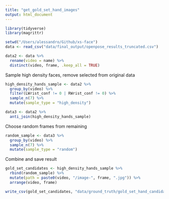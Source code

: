 ```yaml
---
title: "get_gold_set_hand_images"
output: html_document
---
```


```r
library(tidyverse)
library(magrittr)
```

```r
setwd("/Users/alessandro/Github/xs-face")
data <- read_csv("data/final_output/openpose_results_truncated.csv")
```

```r
data2 <- data %>% 
  rename(video = name) %>%
  distinct(video, frame, .keep_all = TRUE)
```

Sample high density faces, remove selected from original data
```r
high_density_hands_sample <- data2 %>%
  group_by(video) %>%
  filter(LWrist_conf != 0 | RWrist_conf != 0) %>%
  sample_n(7) %>%
  mutate(sample_type = "high_density")

data3 <- data2 %>%
  anti_join(high_density_hands_sample)
```

Choose random frames from remaining
```r
random_sample <- data3 %>%
  group_by(video) %>%
  sample_n(7) %>%
  mutate(sample_type = "random")
```

Combine and save result
```r
gold_set_candidates <- high_density_hands_sample %>%
  rbind(random_sample) %>%
  mutate(path = paste0(video, "/image-", frame, ".jpg")) %>%
  arrange(video, frame)

write_csv(gold_set_candidates, "data/ground_truth/gold_set_hand_candidates.csv")
```



